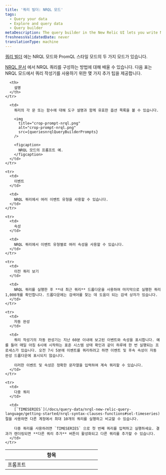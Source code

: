 ```yaml
---
title: '쿼리 빌더: NRQL 모드'
tags:
  - Query your data
  - Explore and query data
  - Query builder
metaDescription: The query builder in the New Relic UI lets you write NRQL queries to create charts and dashboards.
freshnessValidatedDate: never
translationType: machine
---
```



[쿼리 빌더](https://one.newrelic.com/data-exploration/query-builder) 에는 NRQL 모드와 PromQL 스타일 모드의 두 가지 모드가 있습니다.

[NRQL 문서](/docs/insights/nrql-new-relic-query-language/using-nrql/introduction-nrql) 에서 NRQL 쿼리를 구성하는 방법에 대해 배울 수 있습니다. 다음 표는 NRQL 모드에서 쿼리 작성기를 사용하기 위한 몇 가지 추가 팁을 제공합니다.

<table>
  <thead>
    <tr>
      <th width="25%">
        항목
      </th>

      <th>
        설명
      </th>
    </tr>
  </thead>

  <tbody>
    <tr>
      <td>
        프롬프트
      </td>

      <td>
        쿼리의 각 문 또는 함수에 대해 도구 설명과 함께 유효한 옵션 목록을 볼 수 있습니다.

        <img
          title="crop-prompt-nrql.png"
          alt="crop-prompt-nrql.png"
          src={queriesnrqlQueryBuilderPrompts}
        />

        <figcaption>
          NRQL 모드의 프롬프트 예.
        </figcaption>
      </td>
    </tr>

    <tr>
      <td>
        이벤트
      </td>

      <td>
        NRQL 쿼리에서 여러 이벤트 유형을 사용할 수 있습니다.
      </td>
    </tr>

    <tr>
      <td>
        속성
      </td>

      <td>
        NRQL 쿼리에서 이벤트 유형별로 여러 속성을 사용할 수 있습니다.
      </td>
    </tr>

    <tr>
      <td>
        이전 쿼리 보기
      </td>

      <td>
        NRQL 쿼리를 실행한 후 **내 최근 쿼리** 드롭다운을 사용하여 마지막으로 실행한 쿼리 1,000개를 확인합니다. 드롭다운에는 검색어를 찾는 데 도움이 되는 검색 상자가 있습니다.
      </td>
    </tr>

    <tr>
      <td>
        자동 완성
      </td>

      <td>
        쿼리 작성기의 자동 완성기는 지난 60분 이내에 보고된 이벤트와 속성을 표시합니다. 예를 들어 매일 아침 6시에 시작하는 표준 시스템 상태 확인과 같이 하루에 한 번 실행되는 프로세스가 있습니다. 오전 7시 5분에 이벤트를 쿼리하려고 하면 이벤트 및 후속 속성이 자동 완성 드롭다운에 표시되지 않습니다.

        이러한 이벤트 및 속성은 정확한 문자열을 입력하여 계속 쿼리할 수 있습니다.
      </td>
    </tr>

    <tr>
      <td>
        다중 쿼리
      </td>

      <td>
        [`TIMESERIES`](/docs/query-data/nrql-new-relic-query-language/getting-started/nrql-syntax-clauses-functions#sel-timeseries) 절을 사용하면 다른 계정에서 최대 10개의 쿼리를 실행하고 비교할 수 있습니다.

        다중 쿼리를 사용하려면 `TIMESERIES` 으로 첫 번째 쿼리를 입력하고 실행하세요. 결과가 렌더링되면 **다른 쿼리 추가** 버튼이 활성화되고 다른 쿼리를 추가할 수 있습니다.
      </td>
    </tr>
  </tbody>
</table>